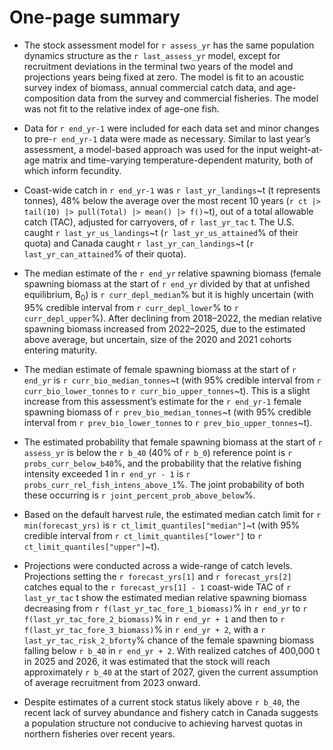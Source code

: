 \newpage

\rfoot{One-page summary}

# One-page summary {-}

- The stock assessment model for `r assess_yr` has the same
population dynamics structure as the `r last_assess_yr` model,
except for recruitment deviations in the terminal two years of
the model and projections years being fixed at zero.
The model is fit to an acoustic survey index of biomass, annual commercial catch
data, and age-composition data from the survey and commercial fisheries.
The model was not fit to the relative index of age-one fish.

- Data for `r end_yr-1` were included for each data set and minor changes to
pre-`r end_yr-1` data were made as necessary. Similar to last year's assessment, a
model-based approach was used for the input weight-at-age matrix and time-varying
temperature-dependent maturity, both of which inform fecundity.

- Coast-wide catch in `r end_yr-1` was `r last_yr_landings`~t
(t represents tonnes), 48% below the average over the most recent 10 years
(`r ct |> tail(10) |> pull(Total) |> mean() |> f()`~t),
out of a total allowable catch (TAC), adjusted for carryovers, of
`r last_yr_tac` t. The U.S. caught `r last_yr_us_landings`~t
(`r last_yr_us_attained`% of their quota) and Canada caught
`r last_yr_can_landings`~t (`r last_yr_can_attained`% of their quota).

- The median estimate of the `r end_yr` relative spawning biomass
(female spawning biomass at the start of `r end_yr` divided by that at
unfished equilibrium, B~0~) is `r curr_depl_median`% but it is highly
uncertain (with 95% credible interval from `r curr_depl_lower`% to
`r curr_depl_upper`%). After declining from 2018--2022, the median
relative spawning biomass increased from 2022--2025, due to the
estimated above average, but uncertain, size of the 2020 and 2021
cohorts entering maturity.

- The median estimate of female spawning biomass at the start
of `r end_yr` is `r curr_bio_median_tonnes`~t (with 95% credible
interval from `r curr_bio_lower_tonnes` to `r curr_bio_upper_tonnes`~t).
This is a slight increase from
<!-- `r diff_bio_median_last_curr`% `r diff_bio_median_last_curr_text` -->
this assessment's estimate for the `r end_yr-1` female spawning
biomass of `r prev_bio_median_tonnes`~t (with 95% credible interval
from `r prev_bio_lower_tonnes` to `r prev_bio_upper_tonnes`~t).

- The estimated probability that female spawning biomass at the start of
`r assess_yr` is below the `r b_40` (40% of `r b_0`) reference point is
`r probs_curr_below_b40`%, and the probability that the relative fishing
intensity exceeded 1 in `r end_yr - 1` is
`r probs_curr_rel_fish_intens_above_1`%. The joint
probability of both these occurring is `r joint_percent_prob_above_below`%.

- Based on the default harvest rule, the estimated median catch limit for
`r min(forecast_yrs)` is `r ct_limit_quantiles["median"]`~t (with
95% credible interval from `r ct_limit_quantiles["lower"]` to
`r ct_limit_quantiles["upper"]`~t).

- Projections were conducted across a wide-range of catch levels.
Projections setting the `r forecast_yrs[1]` and
`r forecast_yrs[2]` catches equal to the `r forecast_yrs[1] - 1`
coast-wide TAC of `r last_yr_tac` t show the estimated median relative
spawning biomass decreasing from `r f(last_yr_tac_fore_1_biomass)`% in
`r end_yr` to `r f(last_yr_tac_fore_2_biomass)`% in `r end_yr + 1` and then
to `r f(last_yr_tac_fore_3_biomass)`% in `r end_yr + 2`,
with a `r last_yr_tac_risk_2_bforty`% chance
of the female spawning biomass falling below `r b_40` in `r end_yr + 2`.
<!-- There is an estimated `r last_yr_tac_risk_1_biomass_decline`% chance of the -->
<!-- female spawning biomass declining from `r end_yr` to `r end_yr + 1`, an -->
<!-- `r last_yr_tac_risk_2_biomass_decline`% chance of it declining from -->
<!-- `r end_yr + 1` to `r end_yr + 2`, and an -->
<!-- `r last_yr_tac_risk_3_biomass_decline`% chance of it declining -->
<!-- from `r end_yr + 2` to `r end_yr + 3` with a constant catch of -->
<!-- `r last_yr_tac` t. -->
With realized catches of 400,000 t in 2025 and 2026, it was estimated that the
stock will reach approximately `r b_40` at the start of
2027, given the current assumption of average recruitment from 2023 onward.

- Despite estimates of a current stock status likely above `r b_40`, the recent lack
of survey abundance and fishery catch in Canada suggests
a population structure not conducive to achieving harvest quotas in
northern fisheries over recent years.
